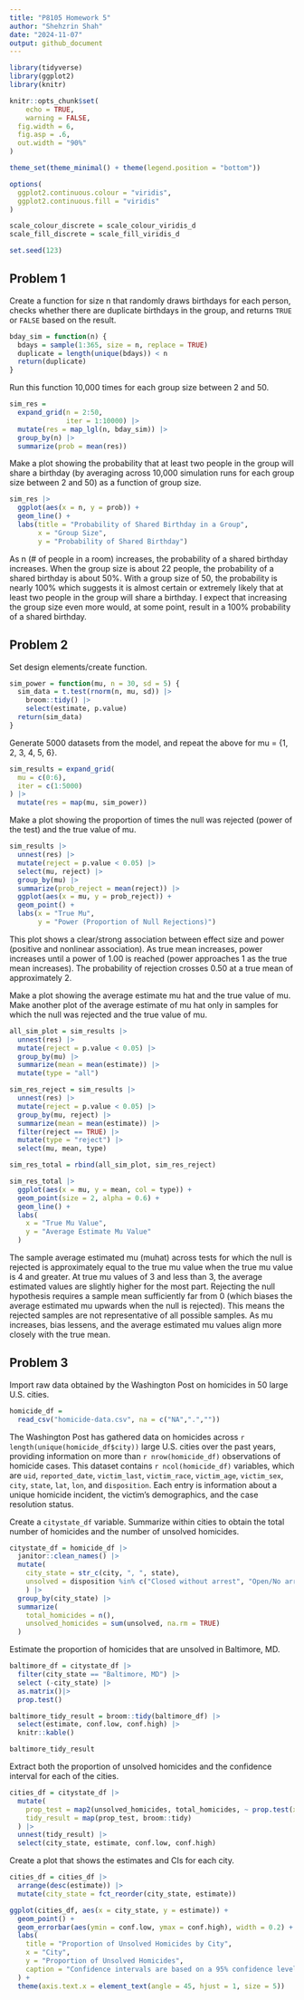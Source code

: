 ```yaml
---
title: "P8105 Homework 5"
author: "Shehzrin Shah"
date: "2024-11-07"
output: github_document
---
```


```r
library(tidyverse)
library(ggplot2)
library(knitr)

knitr::opts_chunk$set(
	echo = TRUE,
	warning = FALSE,
  fig.width = 6,
  fig.asp = .6,
  out.width = "90%"
)

theme_set(theme_minimal() + theme(legend.position = "bottom"))

options(
  ggplot2.continuous.colour = "viridis",
  ggplot2.continuous.fill = "viridis"
)

scale_colour_discrete = scale_colour_viridis_d
scale_fill_discrete = scale_fill_viridis_d

set.seed(123)
```


## Problem 1 

Create a function for size n that randomly draws birthdays for each person, checks whether there are duplicate birthdays in the group, and returns `TRUE` or `FALSE` based on the result. 

```r
bday_sim = function(n) {
  bdays = sample(1:365, size = n, replace = TRUE)
  duplicate = length(unique(bdays)) < n 
  return(duplicate)
}
```

Run this function 10,000 times for each group size between 2 and 50.

```r
sim_res =
  expand_grid(n = 2:50,
              iter = 1:10000) |>
  mutate(res = map_lgl(n, bday_sim)) |>
  group_by(n) |>
  summarize(prob = mean(res))
```

Make a plot showing the probability that at least two people in the group will share a birthday (by averaging across 10,000 simulation runs for each group size between 2 and 50) as a function of group size. 

```r
sim_res |>
  ggplot(aes(x = n, y = prob)) +
  geom_line() +
  labs(title = "Probability of Shared Birthday in a Group",
       x = "Group Size",
       y = "Probability of Shared Birthday")
```

As n (# of people in a room) increases, the probability of a shared birthday increases. When the group size is about 22 people, the probability of a shared birthday is about 50%. With a group size of 50, the probability is nearly 100% which suggests it is almost certain or extremely likely that at least two people in the group will share a birthday. I expect that increasing the group size even more would, at some point, result in a 100% probability of a shared birthday. 


## Problem 2 

Set design elements/create function. 

```r
sim_power = function(mu, n = 30, sd = 5) {
  sim_data = t.test(rnorm(n, mu, sd)) |>
    broom::tidy() |>
    select(estimate, p.value)
  return(sim_data)
}
```

Generate 5000 datasets from the model, and repeat the above for mu = {1, 2, 3, 4, 5, 6}. 

```r
sim_results = expand_grid(
  mu = c(0:6),
  iter = c(1:5000)
) |>
  mutate(res = map(mu, sim_power))
```

Make a plot showing the proportion of times the null was rejected (power of the test) and the true value of mu. 

```r
sim_results |>
  unnest(res) |>
  mutate(reject = p.value < 0.05) |>
  select(mu, reject) |>
  group_by(mu) |>
  summarize(prob_reject = mean(reject)) |>
  ggplot(aes(x = mu, y = prob_reject)) +
  geom_point() + 
  labs(x = "True Mu",
       y = "Power (Proportion of Null Rejections)")
```

This plot shows a clear/strong association between effect size and power (positive and nonlinear association). As true mean increases, power increases until a power of 1.00 is reached (power approaches 1 as the true mean increases). The probability of rejection crosses 0.50 at a true mean of approximately 2. 

Make a plot showing the average estimate mu hat and the true value of mu. Make another plot of the average estimate of mu hat only in samples for which the null was rejected and the true value of mu. 

```r
all_sim_plot = sim_results |>
  unnest(res) |>
  mutate(reject = p.value < 0.05) |>
  group_by(mu) |>
  summarize(mean = mean(estimate)) |>
  mutate(type = "all")

sim_res_reject = sim_results |>
  unnest(res) |>
  mutate(reject = p.value < 0.05) |>
  group_by(mu, reject) |>
  summarize(mean = mean(estimate)) |>
  filter(reject == TRUE) |>
  mutate(type = "reject") |>
  select(mu, mean, type)

sim_res_total = rbind(all_sim_plot, sim_res_reject)

sim_res_total |>
  ggplot(aes(x = mu, y = mean, col = type)) + 
  geom_point(size = 2, alpha = 0.6) + 
  geom_line() +
  labs(
    x = "True Mu Value",
    y = "Average Estimate Mu Value"
  )
```

The sample average estimated mu (muhat) across tests for which the null is rejected is approximately equal to the true mu value when the true mu value is 4 and greater. At true mu values of 3 and less than 3, the average estimated values are slightly higher for the most part. Rejecting the null hypothesis requires a sample mean sufficiently far from 0 (which biases the average estimated mu upwards when the null is rejected). This means the rejected samples are not representative of all possible samples. As mu increases, bias lessens, and the average estimated mu values align more closely with the true mean. 


## Problem 3

Import raw data obtained by the Washington Post on homicides in 50 large U.S. cities. 

```r
homicide_df = 
  read_csv("homicide-data.csv", na = c("NA",".",""))
```

The Washington Post has gathered data on homicides across `r length(unique(homicide_df$city))` large U.S. cities over the past years, providing information on more than `r nrow(homicide_df)` observations of homicide cases. This dataset contains `r ncol(homicide_df)` variables, which are `uid`, `reported_date`, `victim_last`, `victim_race`, `victim_age`, `victim_sex`, `city`, `state`, `lat`, `lon`, and `disposition`. Each entry is information about a unique homicide incident, the victim's demographics, and the case resolution status. 

Create a `citystate_df` variable. Summarize within cities to obtain the total number of homicides and the number of unsolved homicides. 

```r
citystate_df = homicide_df |>
  janitor::clean_names() |>
  mutate(
    city_state = str_c(city, ", ", state), 
    unsolved = disposition %in% c("Closed without arrest", "Open/No arrest")
    ) |>
  group_by(city_state) |>
  summarize(
    total_homicides = n(),
    unsolved_homicides = sum(unsolved, na.rm = TRUE)
  ) 
```

Estimate the proportion of homicides that are unsolved in Baltimore, MD. 

```r
baltimore_df = citystate_df |>
  filter(city_state == "Baltimore, MD") |>
  select (-city_state) |>
  as.matrix()|>
  prop.test() 

baltimore_tidy_result = broom::tidy(baltimore_df) |>
  select(estimate, conf.low, conf.high) |>
  knitr::kable()

baltimore_tidy_result
```

Extract both the proportion of unsolved homicides and the confidence interval for each of the cities. 

```r
cities_df = citystate_df |>
  mutate(
    prop_test = map2(unsolved_homicides, total_homicides, ~ prop.test(x = .x, n = .y)),
    tidy_result = map(prop_test, broom::tidy) 
  ) |>
  unnest(tidy_result) |>
  select(city_state, estimate, conf.low, conf.high) 
```

Create a plot that shows the estimates and CIs for each city. 

```r
cities_df = cities_df |> 
  arrange(desc(estimate)) |> 
  mutate(city_state = fct_reorder(city_state, estimate))

ggplot(cities_df, aes(x = city_state, y = estimate)) +
  geom_point() +
  geom_errorbar(aes(ymin = conf.low, ymax = conf.high), width = 0.2) +
  labs(
    title = "Proportion of Unsolved Homicides by City",
    x = "City",
    y = "Proportion of Unsolved Homicides",
    caption = "Confidence intervals are based on a 95% confidence level"
  ) +
  theme(axis.text.x = element_text(angle = 45, hjust = 1, size = 5))
```


